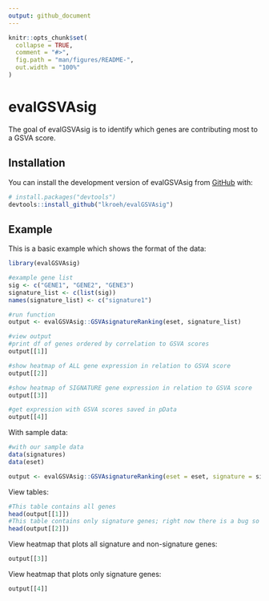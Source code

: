 ```yaml
---
output: github_document
---
```


<!-- README.md is generated from README.Rmd. Please edit that file -->

```r
knitr::opts_chunk$set(
  collapse = TRUE,
  comment = "#>",
  fig.path = "man/figures/README-",
  out.width = "100%"
)
```

# evalGSVAsig

<!-- badges: start -->
<!-- badges: end -->

The goal of evalGSVAsig is to identify which genes are contributing most to a GSVA score.

## Installation

You can install the development version of evalGSVAsig from [GitHub](https://github.com/) with:

``` r
# install.packages("devtools")
devtools::install_github("lkroeh/evalGSVAsig")
```

## Example

This is a basic example which shows the format of the data:

```r
library(evalGSVAsig)

#example gene list
sig <- c("GENE1", "GENE2", "GENE3")
signature_list <- c(list(sig))
names(signature_list) <- c("signature1")

#run function
output <- evalGSVAsig::GSVAsignatureRanking(eset, signature_list)

#view output
#print df of genes ordered by correlation to GSVA scores
output[[1]]

#show heatmap of ALL gene expression in relation to GSVA score
output[[2]]

#show heatmap of SIGNATURE gene expression in relation to GSVA score
output[[3]]

#get expression with GSVA scores saved in pData
output[[4]]
```

With sample data:

```r
#with our sample data
data(signatures)
data(eset)

output <- evalGSVAsig::GSVAsignatureRanking(eset = eset, signature = signatures, metacol = 'hpv_status')
```


View tables:

```r
#This table contains all genes
head(output[[1]])
#This table contains only signature genes; right now there is a bug so it doesn't work.
head(output[[2]])
```

View heatmap that plots all signature and non-signature genes:

```r
output[[3]]
```

View heatmap that plots only signature genes:

```r
output[[4]]
```

